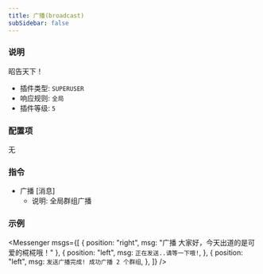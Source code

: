 ```yaml
---
title: 广播(broadcast)
subSidebar: false
---
```



### 说明

昭告天下！

- 插件类型: `SUPERUSER`
- 响应规则: `全局`
- 插件等级: `5`

### 配置项

无

### 指令

- 广播 [消息]
  - 说明: 全局群组广播

### 示例

<Messenger
  msgs={[
    { position: "right", msg: "广播 大家好，今天出道的是可爱的椛椛哦！" },
    {
      position: "left",
      msg: `正在发送..请等一下哦!`,
    },
    {
      position: "left",
      msg: `发送广播完成!
成功广播 2 个群组`,
    },
  ]}
/>

